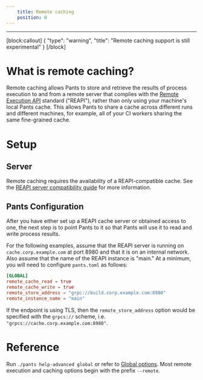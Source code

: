 ```yaml
---
    title: Remote caching
    position: 0
---
```




---

[block:callout]
{
  "type": "warning",
  "title": "Remote caching support is still experimental"
}
[/block]
# What is remote caching?

Remote caching allows Pants to store and retrieve the results of process execution to and from a remote server that complies with the [Remote Execution API](https://github.com/bazelbuild/remote-apis) standard ("REAPI"), rather than only using your machine's local Pants cache. This allows Pants to share a cache across different runs and different machines, for example, all of your CI workers sharing the same fine-grained cache.

# Setup

## Server

Remote caching requires the availability of a REAPI-compatible cache. See the [REAPI server compatibility guide](doc:remote-caching-execution#server-compatibility) for more information.

## Pants Configuration

After you have either set up a REAPI cache server or obtained access to one, the next step is to point Pants to it so that Pants will use it to read and write process results. 

For the following examples, assume that the REAPI server is running on `cache.corp.example.com` at port 8980 and that it is on an internal network. Also assume that the name of the REAPI instance is "main." At a minimum, you will need to configure `pants.toml` as follows:

```toml
[GLOBAL]
remote_cache_read = true
remote_cache_write = true
remote_store_address = "grpc://build.corp.example.com:8980"
remote_instance_name = "main"
```

If the endpoint is using TLS, then the `remote_store_address` option would be specified with the  `grpcs://` scheme, i.e. `"grpcs://cache.corp.example.com:8980"`.

# Reference

Run `./pants help-advanced global` or refer to [Global options](doc:reference-global). Most remote execution and caching options begin with the prefix `--remote`.